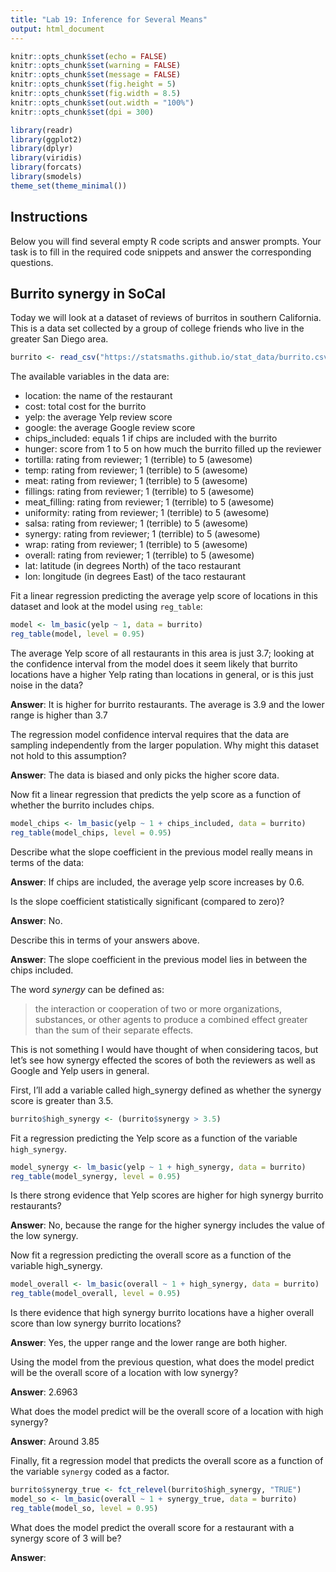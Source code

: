 ```yaml
---
title: "Lab 19: Inference for Several Means"
output: html_document
---
```


```r
knitr::opts_chunk$set(echo = FALSE)
knitr::opts_chunk$set(warning = FALSE)
knitr::opts_chunk$set(message = FALSE)
knitr::opts_chunk$set(fig.height = 5)
knitr::opts_chunk$set(fig.width = 8.5)
knitr::opts_chunk$set(out.width = "100%")
knitr::opts_chunk$set(dpi = 300)

library(readr)
library(ggplot2)
library(dplyr)
library(viridis)
library(forcats)
library(smodels)
theme_set(theme_minimal())
```

## Instructions

Below you will find several empty R code scripts and answer prompts. Your task
is to fill in the required code snippets and answer the corresponding
questions.

## Burrito synergy in SoCal

Today we will look at a dataset of reviews of burritos in southern
California. This is a data set collected by a group of college friends who
live in the greater San Diego area.

```r
burrito <- read_csv("https://statsmaths.github.io/stat_data/burrito.csv")
```

The available variables in the data are:

- location: the name of the restaurant
- cost: total cost for the burrito
- yelp: the average Yelp review score
- google: the average Google review score
- chips_included: equals 1 if chips are included with the burrito
- hunger: score from 1 to 5 on how much the burrito filled up the reviewer
- tortilla: rating from reviewer; 1 (terrible) to 5 (awesome)
- temp: rating from reviewer; 1 (terrible) to 5 (awesome)
- meat: rating from reviewer; 1 (terrible) to 5 (awesome)
- fillings: rating from reviewer; 1 (terrible) to 5 (awesome)
- meat_filling: rating from reviewer; 1 (terrible) to 5 (awesome)
- uniformity: rating from reviewer; 1 (terrible) to 5 (awesome)
- salsa: rating from reviewer; 1 (terrible) to 5 (awesome)
- synergy: rating from reviewer; 1 (terrible) to 5 (awesome)
- wrap: rating from reviewer; 1 (terrible) to 5 (awesome)
- overall: rating from reviewer; 1 (terrible) to 5 (awesome)
- lat: latitude (in degrees North) of the taco restaurant
- lon: longitude (in degrees East) of the taco restaurant

Fit a linear regression predicting the average yelp score of locations in this
dataset and look at the model using `reg_table`:

```r
model <- lm_basic(yelp ~ 1, data = burrito)
reg_table(model, level = 0.95)
```


The average Yelp score of all restaurants in this area is just 3.7; looking
at the confidence interval from the model does it seem likely that burrito
locations have a higher Yelp rating than locations in general, or is this
just noise in the data?

**Answer**:
It is higher for burrito restaurants. The average is 3.9 and the lower range is higher than 3.7

The regression model confidence interval requires that the data are sampling
independently from the larger population. Why might this dataset not hold to
this assumption?

**Answer**:
The data is biased and only picks the higher score data.

Now fit a linear regression that predicts the yelp score as a function of
whether the burrito includes chips.

```r
model_chips <- lm_basic(yelp ~ 1 + chips_included, data = burrito)
reg_table(model_chips, level = 0.95)
```

Describe what the slope coefficient in the previous model really means
in terms of the data:

**Answer**:
If chips are included, the average yelp score increases by 0.6.

Is the slope coefficient statistically significant (compared to zero)?

**Answer**:
No. 

Describe this in terms of your answers above.

**Answer**:
The slope coefficient in the previous model lies in between the chips included.

The word *synergy* can be defined as:

> the interaction or cooperation of two or more organizations, substances,
> or other agents to produce a combined effect greater than the sum of
> their separate effects.

This is not something I would have thought of when considering tacos, but
let's see how synergy effected the scores of both the reviewers as well as
Google and Yelp users in general.

First, I'll add a variable called high_synergy defined as whether the synergy
score is greater than 3.5.

```r
burrito$high_synergy <- (burrito$synergy > 3.5)
```

Fit a regression predicting the Yelp score as a function of the
variable `high_synergy`.

```r
model_synergy <- lm_basic(yelp ~ 1 + high_synergy, data = burrito)
reg_table(model_synergy, level = 0.95)
```

Is there strong evidence that Yelp scores are higher for high synergy burrito
restaurants?

**Answer**:
No, because the range for the higher synergy includes the value of the low synergy.

Now fit a regression predicting the overall score as a function of the
variable high_synergy.

```r
model_overall <- lm_basic(overall ~ 1 + high_synergy, data = burrito)
reg_table(model_overall, level = 0.95)
```

Is there evidence that high synergy burrito locations have a higher overall
score than low synergy burrito locations?

**Answer**:
Yes, the upper range and the lower range are both higher. 

Using the model from the previous question, what does the model predict
will be the overall score of a location with low synergy?

**Answer**:
2.6963

What does the model predict will be the overall score of a location with
high synergy?

**Answer**:
Around 3.85

Finally, fit a regression model that predicts the overall score as a function
of the variable `synergy` coded as a factor.

```r
burrito$synergy_true <- fct_relevel(burrito$high_synergy, "TRUE")
model_so <- lm_basic(overall ~ 1 + synergy_true, data = burrito)
reg_table(model_so, level = 0.95)
```

What does the model predict the overall score for a restaurant with a
synergy score of 3 will be?

**Answer**:




